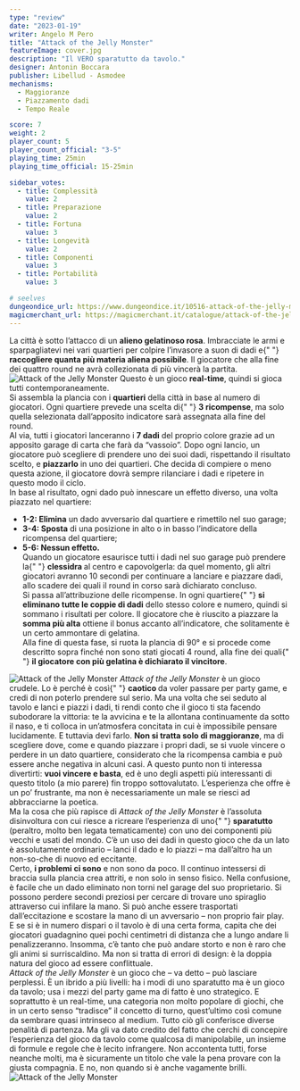 ```yaml
---
type: "review"
date: "2023-01-19"
writer: Angelo M Pero
title: "Attack of the Jelly Monster"
featureImage: cover.jpg
description: "Il VERO sparatutto da tavolo."
designer: Antonin Boccara
publisher: Libellud - Asmodee
mechanisms:
  - Maggioranze
  - Piazzamento dadi
  - Tempo Reale

score: 7
weight: 2
player_count: 5
player_count_official: "3-5"
playing_time: 25min
playing_time_official: 15-25min

sidebar_votes:
  - title: Complessità
    value: 2
  - title: Preparazione
    value: 2
  - title: Fortuna
    value: 3
  - title: Longevità
    value: 2
  - title: Componenti
    value: 3
  - title: Portabilità
    value: 3

# seelves
dungeondice_url: https://www.dungeondice.it/10516-attack-of-the-jelly-monster.html#:~:text=Attack%20of%20the%20Jelly%20Monster%20di%20Asmodee%20Italia%20%C3%A8%20un,giocatori%20di%20almeno%208%20anni.
magicmerchant_url: https://magicmerchant.it/catalogue/attack-of-the-jelly-monster-34512/
---
```


<Setting>
  La città è sotto l’attacco di un <strong>alieno gelatinoso rosa</strong>.
  Imbracciate le armi e sparpagliatevi nei vari quartieri per colpire l’invasore
  a suon di dadi e{" "}
  <strong>raccogliere quanta più materia aliena possibile</strong>. Il giocatore
  che alla fine dei quattro round ne avrà collezionata di più vincerà la
  partita.
  <br />
</Setting>

<img src="./game1.jpg" alt="Attack of the Jelly Monster" />

<Rules>
  Questo è un gioco <strong>real-time</strong>, quindi si gioca tutti
  contemporaneamente.
  <br />
  Si assembla la plancia con i <strong>quartieri</strong> della città in base al
  numero di giocatori. Ogni quartiere prevede una scelta di{" "}
  <strong>3 ricompense</strong>, ma solo quella selezionata dall’apposito
  indicatore sarà assegnata alla fine del round.
  <br />
  Al via, tutti i giocatori lanceranno i <strong>7 dadi</strong> del proprio
  colore grazie ad un apposito garage di carta che farà da “vassoio”. Dopo ogni
  lancio, un giocatore può scegliere di prendere uno dei suoi dadi, rispettando
  il risultato scelto, e <strong>piazzarlo</strong> in uno dei quartieri. Che
  decida di compiere o meno questa azione, il giocatore dovrà sempre rilanciare
  i dadi e ripetere in questo modo il ciclo.
  <br />
  In base al risultato, ogni dado può innescare un effetto diverso, una volta
  piazzato nel quartiere:
  <br />
  <ul>
    <li>
      <strong>1-2: Elimina</strong> un dado avversario dal quartiere e rimettilo
      nel suo garage;
    </li>
    <li>
      <strong>3-4: Sposta</strong> di una posizione in alto o in basso
      l’indicatore della ricompensa del quartiere;
    </li>
    <li>
      <strong>5-6: Nessun effetto.</strong>
      <br />
      Quando un giocatore esaurisce tutti i dadi nel suo garage può prendere la{" "}
      <strong>clessidra </strong>al centro e capovolgerla: da quel momento, gli
      altri giocatori avranno 10 secondi per continuare a lanciare e piazzare
      dadi, allo scadere dei quali il round in corso sarà dichiarato concluso.
      <br />
      Si passa all’attribuzione delle ricompense. In ogni quartiere{" "}
      <strong>si eliminano tutte le coppie di dadi</strong> dello stesso colore
      e numero, quindi si sommano i risultati per colore. Il giocatore che è
      riuscito a piazzare la <strong>somma più alta</strong> ottiene il bonus
      accanto all’indicatore, che solitamente è un certo ammontare di gelatina.
      <br />
      Alla fine di questa fase, si ruota la plancia di 90° e si procede come
      descritto sopra finché non sono stati giocati 4 round, alla fine dei quali{" "}
      <strong>il giocatore con più gelatina è dichiarato il vincitore</strong>.
    </li>
  </ul>
</Rules>

<img src="./game2.jpg" alt="Attack of the Jelly Monster" />

<Feedback>
  <em>Attack of the Jelly Monster</em> è un gioco crudele. Lo è perché è così{" "}
  <strong>caotico </strong>da voler passare per party game, e credi di non
  poterlo prendere sul serio. Ma una volta che sei seduto al tavolo e lanci e
  piazzi i dadi, ti rendi conto che il gioco ti sta facendo subodorare la
  vittoria: te la avvicina e te la allontana continuamente da sotto il naso, e
  ti colloca in un’atmosfera concitata in cui è impossibile pensare lucidamente.
  E tuttavia devi farlo. <strong>Non si tratta solo di maggioranze</strong>, ma
  di scegliere dove, come e quando piazzare i propri dadi, se si vuole vincere o
  perdere in un dato quartiere, considerato che la ricompensa cambia e può
  essere anche negativa in alcuni casi. A questo punto non ti interessa
  divertirti: <strong>vuoi vincere e basta</strong>, ed è uno degli aspetti più
  interessanti di questo titolo (a mio parere) fin troppo sottovalutato.
  L’esperienza che offre è un po’ frustrante, ma non è necessariamente un male
  se riesci ad abbracciarne la poetica.
  <br />
  Ma la cosa che più rapisce di <em>Attack of the Jelly Monster</em> è
  l’assoluta disinvoltura con cui riesce a ricreare l’esperienza di uno{" "}
  <strong>sparatutto </strong>(peraltro, molto ben legata tematicamente) con uno
  dei componenti più vecchi e usati del mondo. C’è un uso dei dadi in questo
  gioco che da un lato è assolutamente ordinario – lanci il dado e lo piazzi –
  ma dall’altro ha un non-so-che di nuovo ed eccitante.
  <br />
  Certo, <strong>i problemi ci sono</strong> e non sono da poco. Il continuo
  intessersi di braccia sulla plancia crea attriti, e non solo in senso fisico.
  Nella confusione, è facile che un dado eliminato non torni nel garage del suo
  proprietario. Si possono perdere secondi preziosi per cercare di trovare uno
  spiraglio attraverso cui infilare la mano. Si può anche essere trasportati
  dall’eccitazione e scostare la mano di un avversario – non proprio fair play.
  E se si è in numero dispari o il tavolo è di una certa forma, capita che dei
  giocatori guadagnino quei pochi centimetri di distanza che a lungo andare li
  penalizzeranno. Insomma, c’è tanto che può andare storto e non è raro che gli
  animi si surriscaldino. Ma non si tratta di errori di design: è la doppia
  natura del gioco ad essere conflittuale.
  <br />
  <em>Attack of the Jelly Monster</em> è un gioco che – va detto – può lasciare
  perplessi. È un ibrido a più livelli: ha i modi di uno sparatutto ma è un
  gioco da tavolo; usa i mezzi del party game ma di fatto è uno strategico. E
  soprattutto è un real-time, una categoria non molto popolare di giochi, che in
  un certo senso “tradisce” il concetto di turno, quest’ultimo così comune da
  sembrare quasi intrinseco al medium. Tutto ciò gli conferisce diverse penalità
  di partenza. Ma gli va dato credito del fatto che cerchi di concepire
  l’esperienza del gioco da tavolo come qualcosa di manipolabile, un insieme di
  formule e regole che è lecito infrangere. Non accontenta tutti, forse neanche
  molti, ma è sicuramente un titolo che vale la pena provare con la giusta
  compagnia. E no, non quando si è anche vagamente brilli.
  <br />
</Feedback>

<img src="./game3.jpg" alt="Attack of the Jelly Monster" />
